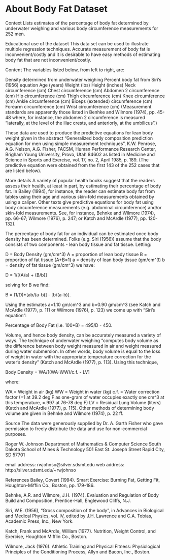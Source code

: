 # About Body Fat Dataset

Context
Lists estimates of the percentage of body fat determined by underwater
weighing and various body circumference measurements for 252 men.

Educational use of the dataset
This data set can be used to illustrate multiple regression techniques. Accurate measurement of body fat is inconvenient/costly and it is desirable to have easy methods of estimating body fat that are not inconvenient/costly.

Content
The variables listed below, from left to right, are:

Density determined from underwater weighing
Percent body fat from Siri's (1956) equation
Age (years)
Weight (lbs)
Height (inches)
Neck circumference (cm)
Chest circumference (cm)
Abdomen 2 circumference (cm)
Hip circumference (cm)
Thigh circumference (cm)
Knee circumference (cm)
Ankle circumference (cm)
Biceps (extended) circumference (cm)
Forearm circumference (cm)
Wrist circumference (cm)
(Measurement standards are apparently those listed in Benhke and Wilmore (1974), pp. 45-48 where, for instance, the abdomen 2 circumference is measured "laterally, at the level of the iliac crests, and anteriorly, at the umbilicus".)

These data are used to produce the predictive equations for lean body weight given in the abstract "Generalized body composition prediction equation for men using simple measurement techniques", K.W. Penrose, A.G. Nelson, A.G. Fisher, FACSM, Human Performance Research Center, Brigham Young University, Provo, Utah 84602 as listed in Medicine and Science in Sports and Exercise, vol. 17, no. 2, April 1985, p. 189. (The predictive equation were obtained from the first 143 of the 252 cases that are listed below).

More details
A variety of popular health books suggest that the readers assess their health, at least in part, by estimating their percentage of body fat. In Bailey (1994), for instance, the reader can estimate body fat from tables using their age and various skin-fold measurements obtained by using a caliper. Other texts give predictive equations for body fat using body circumference measurements (e.g. abdominal circumference) and/or skin-fold measurements. See, for instance, Behnke and Wilmore (1974), pp. 66-67; Wilmore (1976), p. 247; or Katch and McArdle (1977), pp. 120-132).

The percentage of body fat for an individual can be estimated once body density has been determined. Folks (e.g. Siri (1956)) assume that the body consists
of two components - lean body tissue and fat tissue. Letting:

D = Body Density (gm/cm^3)
A = proportion of lean body tissue
B = proportion of fat tissue (A+B=1)
a = density of lean body tissue (gm/cm^3)
b = density of fat tissue (gm/cm^3)
we have:

D = 1/[(A/a) + (B/b)]

solving for B we find:

B = (1/D)*[ab/(a-b)] - [b/(a-b)].

Using the estimates a=1.10 gm/cm^3 and b=0.90 gm/cm^3 (see Katch and McArdle (1977), p. 111 or Wilmore (1976), p. 123) we come up with "Siri's equation":

Percentage of Body Fat (i.e. 100*B) = 495/D - 450.

Volume, and hence body density, can be accurately measured a variety of ways. The technique of underwater weighing "computes body volume as the difference between body weight measured in air and weight measured during water submersion. In other words, body volume is equal to the loss of weight in
water with the appropriate temperature correction for the water's density" (Katch and McArdle (1977), p. 113). Using this technique,

Body Density = WA/[(WA-WW)/c.f. - LV]

where:

WA = Weight in air (kg)
WW = Weight in water (kg)
c.f. = Water correction factor (=1 at 39.2 deg F as one-gram of water occupies exactly one cm^3 at this temperature, =.997 at 76-78 deg F)
LV = Residual Lung Volume (liters)
(Katch and McArdle (1977), p. 115). Other methods of determining body volume are given in Behnke and Wilmore (1974), p. 22 ff.

Source
The data were generously supplied by Dr. A. Garth Fisher who gave permission to freely distribute the data and use for non-commercial purposes.

Roger W. Johnson
Department of Mathematics & Computer Science
South Dakota School of Mines & Technology
501 East St. Joseph Street
Rapid City, SD 57701

email address: rwjohnso@silver.sdsmt.edu
web address: http://silver.sdsmt.edu/~rwjohnso

References
Bailey, Covert (1994). Smart Exercise: Burning Fat, Getting Fit, Houghton-Mifflin Co., Boston, pp. 179-186.

Behnke, A.R. and Wilmore, J.H. (1974). Evaluation and Regulation of Body Build and Composition, Prentice-Hall, Englewood Cliffs, N.J.

Siri, W.E. (1956), "Gross composition of the body", in Advances in Biological and Medical Physics, vol. IV, edited by J.H. Lawrence and C.A. Tobias, Academic Press, Inc., New York.

Katch, Frank and McArdle, William (1977). Nutrition, Weight Control, and Exercise, Houghton Mifflin Co., Boston.

Wilmore, Jack (1976). Athletic Training and Physical Fitness: Physiological Principles of the Conditioning Process, Allyn and Bacon, Inc., Boston.